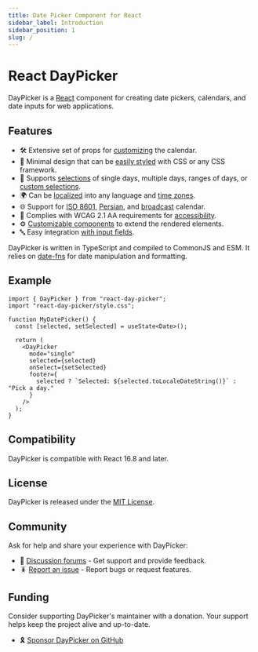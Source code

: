 ```yaml
---
title: Date Picker Component for React
sidebar_label: Introduction
sidebar_position: 1
slug: /
---
```


# React DayPicker

DayPicker is a [React](https://react.dev) component for creating date pickers, calendars, and date inputs for web applications.

## Features

- 🛠 Extensive set of props for [customizing](./docs/customization.mdx) the calendar.
- 🎨 Minimal design that can be [easily styled](./docs/styling.mdx) with CSS or any CSS framework.
- 📅 Supports [selections](./docs/selection-modes.mdx) of single days, multiple days, ranges of days, or [custom selections](./guides/custom-selections.mdx).
- 🌍 Can be [localized](https://daypicker.dev/docs/localization) into any language and [time zones](https://daypicker.dev/docs/time-zone).
- 🌐 Support for [ISO 8601](https://daypicker.dev/docs/localization#iso-week-dates), [Persian](https://daypicker.dev/docs/localization#persian-calendar), and [broadcast](https://daypicker.dev/docs/localization#broadcast-calendar) calendar.
- 🦮 Complies with WCAG 2.1 AA requirements for [accessibility](./guides/accessibility.mdx).
- ⚙️ [Customizable components](./guides/custom-components.mdx) to extend the rendered elements.
- 🔤 Easy integration [with input fields](./guides/input-fields.mdx).

DayPicker is written in TypeScript and compiled to CommonJS and ESM. It relies on [date-fns](https://date-fns.org) for date manipulation and formatting.

## Example

```tsx title="./MyDatePicker.jsx"
import { DayPicker } from "react-day-picker";
import "react-day-picker/style.css";

function MyDatePicker() {
  const [selected, setSelected] = useState<Date>();

  return (
    <DayPicker
      mode="single"
      selected={selected}
      onSelect={setSelected}
      footer={
        selected ? `Selected: ${selected.toLocaleDateString()}` : "Pick a day."
      }
    />
  );
}
```

<BrowserWindow>
  <Examples.Start />
</BrowserWindow>

## Compatibility

DayPicker is compatible with React 16.8 and later.

## License

DayPicker is released under the [MIT License](./license).

## Community

Ask for help and share your experience with DayPicker:

- 💬 [Discussion forums](https://github.com/gpbl/react-day-picker/discussions) - Get support and provide feedback.
- 🪳 [Report an issue](https://github.com/gpbl/react-day-picker/issues/new/choose) - Report bugs or request features.

## Funding

Consider supporting DayPicker's maintainer with a donation. Your support helps keep the project alive and up-to-date.

- 🎗️ [Sponsor DayPicker on GitHub](https://github.com/sponsors/gpbl)
